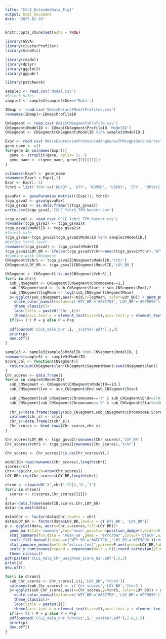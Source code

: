 ```yaml
---
title: "CCLE_ExtendedData_Fig1"
output: html_document
date: "2025-02-20"
---
```


```r
knitr::opts_chunk$set(echo = TRUE)
```

```r
library(GSVA)
library(clusterProfiler)
library(GseaVis)

library(readxl)
library(dplyr)
library(ggplot2)
library(ggpubr)

library(patchwork)
```


```r
sample3 <- read.csv('Model.csv')
#Select Males
sample3 <- sample3[sample3$Sex=='Male',]

IDmap <- read.csv('OmicsDefaultModelProfiles.csv')
rownames(IDmap)<-IDmap$ProfileID

CNSegment <- read.csv('OmicsCNSegmentsProfile.csv')
CNSegment$ModelID <- IDmap[CNSegment$ProfileID,'ModelID']
CNSegment <- CNSegment[CNSegment$ModelID %in% sample3$ModelID,]
```

```r
Expr <- read.csv('OmicsExpressionProteinCodingGenesTPMLogp1BatchCorrected.csv')
gene_name <- c()
for(gene in colnames(Expr)){
  gene <- strsplit(gene, split='\\.')
  gene_name <- c(gene_name, gene[[1]][[1]])
}

colnames(Expr) <- gene_name
rownames(Expr) <-Expr[,1]
Expr <- Expr[,-1]
YchrS = list('Ychr'=c('DDX3Y', 'UTY', 'KDM5D', 'USP9Y', 'ZFY', 'RPS4Y1', 'TMSB4Y', 'EIF1AY', 'NLGN4Y'))

gsvaPar <- gsvaParam(as.matrix(t(Expr)), YchrS)
tcga_gsva2 <- gsva(gsvaPar)
tcga_gsva2 <- as.data.frame(t(tcga_gsva2))
write.csv(tcga_gsva2,'CCLE_YchrS_TPM_bacorr.csv')

```

```r
tcga_gsva2 <- read.csv('CCLE_YchrS_TPM_bacorr.csv')
rownames(tcga_gsva2) <- tcga_gsva2$X
tcga_gsva2$ModelID <- tcga_gsva2$X
#Select male
tcga_gsva2<-tcga_gsva2[tcga_gsva2$ModelID %in% sample3$ModelID,]
#Define YchrS level
rownames(tcga_gsva2) <- tcga_gsva2$ModelID
tcga_gsva2$LOY_BR <- ifelse(tcga_gsva2$Ychr>=mean(tcga_gsva2$Ychr),'WTY_BR','LOY_BR')
#Combine with CNSegment
CNSegment$YchrS <- tcga_gsva2[CNSegment$ModelID,'Ychr']
CNSegment$LOY_BR <- tcga_gsva2[CNSegment$ModelID,'LOY_BR']

```

```r
CNSegment <- CNSegment[!is.na(CNSegment$YchrS),]
for(i in chr){
  sub_CNSegment <- CNSegment[CNSegment$Chromosome==i,]
  sub_CNSegment$mid <- (sub_CNSegment$Start + sub_CNSegment$End)/2
  sub_CNSegment$logMean <- log2(sub_CNSegment$SegmentMean)
  p<-ggplot(sub_CNSegment,aes(x=mid,y=logMean, color=LOY_BR)) + geom_point(size=0.8) + guides(color='none') + 
    scale_color_manual(values=c('WTY_BR'='#AEC7E8','LOY_BR'='#FF9896'))+
    theme_classic()+
    labs(title = paste0('Chr',i))+
    theme(axis.text.x = element_text(size=5),axis.text.y = element_text(size=5))
  if(i=='1') P = p else P = P+p
  
  pdf(paste0('CCLE_male_Chr',i,'_scatter.pdf'),2,2)
  print(p)
  dev.off()
} 
```

```r
sample3 <- sample3[sample3$ModelID %in% CNSegment$ModelID, ]
rownames(sample3) <- sample3$ModelID
Score_Cal <- function(CNSegment){
  return(sum(CNSegment$len*CNSegment$SegmentMean)/sum(CNSegment$len))
}
Chr_scores <- data.frame()
for(id in sample3$ModelID){
  sub_CNSegment <- CNSegment[CNSegment$ModelID==id,]
  sub_CNSegment$len <- sub_CNSegment$End-sub_CNSegment$Start
  
  sub_CNSegment[sub_CNSegment$Chromosome=='Y' & sub_CNSegment$End<=2781479,'chromosome'] <-'ParY' #PAR#1 10001-2781479
  sub_CNSegment[sub_CNSegment$Chromosome=='Y' & sub_CNSegment$Start>=56887903,'chromosome'] <-'ParY' #PAR#2 56887903 - 57217415
  
  chr_s<-data.frame(tapply(sub_CNSegment,sub_CNSegment$Chromosome,Score_Cal))
  colnames(chr_s) <- c(id)
  chr_s<-data.frame(t(chr_s))
  Chr_scores <- bind_rows(Chr_scores,chr_s)
}
```

```r
Chr_scores$LOY_BR <- tcga_gsva2[rownames(Chr_scores),'LOY_BR']
Chr_scores$YchrS <- tcga_gsva2[rownames(Chr_scores),'Ychr']
```

```r
Chr_scores <- Chr_scores[!is.na(Chr_scores$Y),]

modelID<-rep(rownames(Chr_scores),length(chr))
scores<-c()
Chr<-rep(chr,each=nrow(Chr_scores))
LOY_BR<-rep(Chr_scores$LOY_BR,length(chr))

chrom <- c(paste0('X',chr[1:22]),'X','Y')
for(i in chrom){
  scores <- c(scores,Chr_scores[[i]])
}
data<-data.frame(modelID,scores,Chr,LOY_BR)
data<-na.omit(data)

data$Chr <- factor(data$Chr,levels = chr)
data$LOY_BR <- factor(data$LOY_BR,levels = c('WTY_BR', 'LOY_BR'))
p <- ggplot(data, aes(x=Chr,y=scores,fill=LOY_BR))+
  geom_bar(stat='summary',fun='mean',position=position_dodge(),width=0.8,color='black')+
  stat_summary(fun.data = 'mean_se',geom = 'errorbar',colour='black',width=0.15,position=position_dodge(.8))+
  scale_fill_manual(values=c('WTY_BR'='#AEC7E8','LOY_BR'='#FF9896'))+#guides(fill=FALSE)+
  stat_compare_means(method="wilcox.test",paired=F,aes(group=LOY_BR,label = 'p.value'), label.y=1.27, tip.length=0.01,vjust=0.2,size=2)+
  scale_y_continuous(expand = expansion(mult = 0))+coord_cartesian(ylim=c(0,1.3))+
  theme_classic()
pdf(paste0('CCLE_male_Chr_weighted_score_bar.pdf'),6,3)
print(p)
dev.off()
```

```r
for(i in chrom){
  sub_Chr_scores <- Chr_scores[,c(i,'LOY_BR','YchrS')]
  colnames(sub_Chr_scores) <- c('Chr_scores','LOY_BR','YchrS')
  p<-ggplot(sub_Chr_scores,aes(x=Chr_scores,y=YchrS, color=LOY_BR)) + geom_point(size=0.5) +
    scale_color_manual(values=c('WTY_BR'='#AEC7E8','LOY_BR'='#FF9896'))+
    theme_classic()+
    labs(title = paste0(i))+
    theme(axis.text.x = element_text(size=5),axis.text.y = element_text(size=5))
  if(i=='X1') P = p else P = P+p
  pdf(paste0('CCLE_male_Chr_YchrSvs',i,'_scatter.pdf'),2.8,1.5)
  print(p)
  dev.off()
}
```

